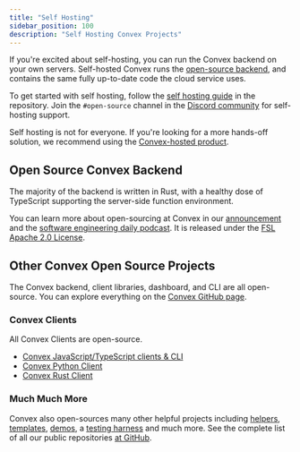 ```yaml
---
title: "Self Hosting"
sidebar_position: 100
description: "Self Hosting Convex Projects"
---
```


If you're excited about self-hosting, you can run the Convex backend on your own
servers. Self-hosted Convex runs the
[open-source backend](https://github.com/get-convex/convex-backend), and
contains the same fully up-to-date code the cloud service uses.

To get started with self hosting, follow the
[self hosting guide](https://github.com/get-convex/convex-backend/blob/main/self-hosted/README.md)
in the repository. Join the `#open-source` channel in the
[Discord community](https://convex.dev/community) for self-hosting support.

Self hosting is not for everyone. If you're looking for a more hands-off
solution, we recommend using the
[Convex-hosted product](https://convex.dev/plans).

## Open Source Convex Backend

The majority of the backend is written in Rust, with a healthy dose of
TypeScript supporting the server-side function environment.

You can learn more about open-sourcing at Convex in our
[announcement](https://news.convex.dev/convex-goes-open-source/) and the
[software engineering daily podcast](https://softwareengineeringdaily.com/2024/03/20/going-open-source-at-convex-with-james-cowling/).
It is released under the [FSL Apache 2.0 License](https://fsl.software/).

## Other Convex Open Source Projects

The Convex backend, client libraries, dashboard, and CLI are all open-source.
You can explore everything on the
[Convex GitHub page](https://github.com/get-convex).

### Convex Clients

All Convex Clients are open-source.

- [Convex JavaScript/TypeScript clients & CLI](https://github.com/get-convex/convex-js)
- [Convex Python Client](https://github.com/get-convex/convex-py)
- [Convex Rust Client](https://github.com/get-convex/convex-rs)

### Much Much More

Convex also open-sources many other helpful projects including
[helpers](https://github.com/get-convex/convex-helpers),
[templates](https://github.com/orgs/get-convex/repositories?type=all&q=template),
[demos](https://github.com/get-convex/convex-demos), a
[testing harness](https://github.com/get-convex/convex-test) and much more. See
the complete list of all our public repositories
[at GitHub](https://github.com/orgs/get-convex/repositories?type=all).

<StackPosts query="open-source" />
